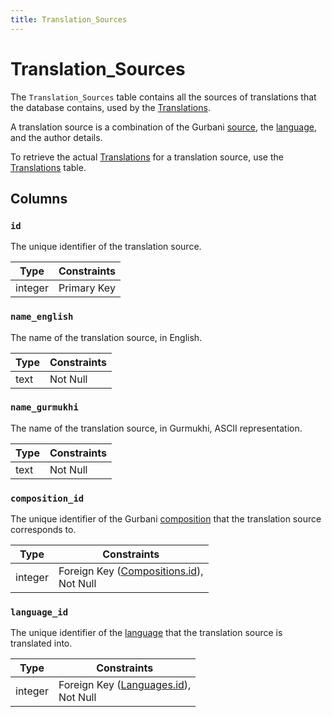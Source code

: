 ```yaml
---
title: Translation_Sources
---
```


# Translation_Sources

The `Translation_Sources` table contains all the sources of translations that the database contains, used by the [Translations](/docs/database/schema/translations).

A translation source is a combination of the Gurbani [source](/docs/database/schema/sources), the [language](/docs/database/schema/languages), and the author details.

To retrieve the actual [Translations](/docs/database/schema/translations) for a translation source, use the [Translations](/docs/database/schema/translations) table.

## Columns

### `id`

The unique identifier of the translation source.

| Type    | Constraints |
| ------- | ----------- |
| integer | Primary Key |

### `name_english`

The name of the translation source, in English.

| Type | Constraints |
| ---- | ----------- |
| text | Not Null    |

### `name_gurmukhi`

The name of the translation source, in Gurmukhi, ASCII representation.

| Type | Constraints |
| ---- | ----------- |
| text | Not Null    |

### `composition_id`

The unique identifier of the Gurbani [composition](/docs/database/schema/compositions) that the translation source corresponds to.

| Type    | Constraints                                                                            |
| ------- | -------------------------------------------------------------------------------------- |
| integer | Foreign Key ([Compositions.id](/docs/database/schema/compositions#id)), <br/> Not Null |

### `language_id`

The unique identifier of the [language](/docs/database/schema/languages) that the translation source is translated into.

| Type    | Constraints                                                                      |
| ------- | -------------------------------------------------------------------------------- |
| integer | Foreign Key ([Languages.id](/docs/database/schema/languages#id)), <br/> Not Null |
